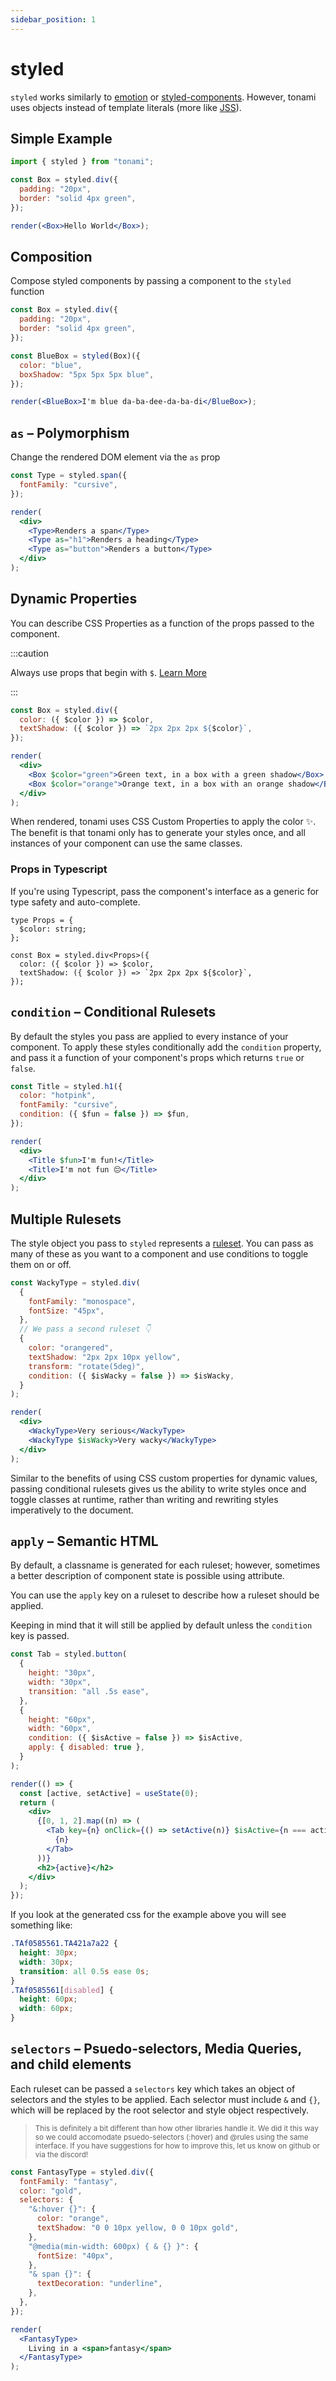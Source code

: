 ```yaml
---
sidebar_position: 1
---
```



# styled

`styled` works similarly to [emotion](https://github.com/emotion-js/emotion) or [styled-components](https://github.com/styled-components/styled-components). However, tonami uses objects instead of template literals (more like [JSS](https://github.com/cssinjs/jss)).

## Simple Example

```jsx
import { styled } from "tonami";
```

```jsx live noInline
const Box = styled.div({
  padding: "20px",
  border: "solid 4px green",
});

render(<Box>Hello World</Box>);
```

## Composition

Compose styled components by passing a component to the `styled` function

```jsx live noInline
const Box = styled.div({
  padding: "20px",
  border: "solid 4px green",
});

const BlueBox = styled(Box)({
  color: "blue",
  boxShadow: "5px 5px 5px blue",
});

render(<BlueBox>I'm blue da-ba-dee-da-ba-di</BlueBox>);
```

## `as` – Polymorphism

Change the rendered DOM element via the `as` prop

```jsx live noInline
const Type = styled.span({
  fontFamily: "cursive",
});

render(
  <div>
    <Type>Renders a span</Type>
    <Type as="h1">Renders a heading</Type>
    <Type as="button">Renders a button</Type>
  </div>
);
```

## Dynamic Properties

You can describe CSS Properties as a function of the props passed to the component.

:::caution

Always use props that begin with `$`. [Learn More](/api/options#transient-props)

:::

```jsx live noInline
const Box = styled.div({
  color: ({ $color }) => $color,
  textShadow: ({ $color }) => `2px 2px 2px ${$color}`,
});

render(
  <div>
    <Box $color="green">Green text, in a box with a green shadow</Box>
    <Box $color="orange">Orange text, in a box with an orange shadow</Box>
  </div>
);
```

When rendered, tonami uses CSS Custom Properties to apply the color ✨. The benefit is that tonami only has to generate your styles once, and all instances of your component can use the same classes.

### Props in Typescript

If you're using Typescript, pass the component's interface as a generic for type safety and auto-complete.

```tsx
type Props = {
  $color: string;
};

const Box = styled.div<Props>({
  color: ({ $color }) => $color,
  textShadow: ({ $color }) => `2px 2px 2px ${$color}`,
});
```

## `condition` – Conditional Rulesets

By default the styles you pass are applied to every instance of your component. To apply these styles conditionally add the `condition` property, and pass it a function of your component's props which returns `true` or `false`.

```jsx live noInline
const Title = styled.h1({
  color: "hotpink",
  fontFamily: "cursive",
  condition: ({ $fun = false }) => $fun,
});

render(
  <div>
    <Title $fun>I'm fun!</Title>
    <Title>I'm not fun 😔</Title>
  </div>
);
```

## Multiple Rulesets

The style object you pass to `styled` represents a [ruleset](https://developer.mozilla.org/en-US/docs/Web/CSS/Syntax#css_rulesets). You can pass as many of these as you want to a component and use conditions to toggle them on or off.

```jsx live noInline
const WackyType = styled.div(
  {
    fontFamily: "monospace",
    fontSize: "45px",
  },
  // We pass a second ruleset 👇
  {
    color: "orangered",
    textShadow: "2px 2px 10px yellow",
    transform: "rotate(5deg)",
    condition: ({ $isWacky = false }) => $isWacky,
  }
);

render(
  <div>
    <WackyType>Very serious</WackyType>
    <WackyType $isWacky>Very wacky</WackyType>
  </div>
);
```

Similar to the benefits of using CSS custom properties for dynamic values, passing conditional rulesets gives us the ability to write styles once and toggle classes at runtime, rather than writing and rewriting styles imperatively to the document.

## `apply` – Semantic HTML

By default, a classname is generated for each ruleset; however, sometimes a better description of component state is possible using attribute.

<TweetWrapper>
  <TwitterTweetEmbed tweetId={"1389225898193293313"} />
</TweetWrapper>

You can use the `apply` key on a ruleset to describe how a ruleset should be applied.

Keeping in mind that it will still be applied by default unless the `condition` key is passed.

```jsx live noInline
const Tab = styled.button(
  {
    height: "30px",
    width: "30px",
    transition: "all .5s ease",
  },
  {
    height: "60px",
    width: "60px",
    condition: ({ $isActive = false }) => $isActive,
    apply: { disabled: true },
  }
);

render(() => {
  const [active, setActive] = useState(0);
  return (
    <div>
      {[0, 1, 2].map((n) => (
        <Tab key={n} onClick={() => setActive(n)} $isActive={n === active}>
          {n}
        </Tab>
      ))}
      <h2>{active}</h2>
    </div>
  );
});
```

If you look at the generated css for the example above you will see something like:

```css
.TAf0585561.TA421a7a22 {
  height: 30px;
  width: 30px;
  transition: all 0.5s ease 0s;
}
.TAf0585561[disabled] {
  height: 60px;
  width: 60px;
}
```

## `selectors` – Psuedo-selectors, Media Queries, and child elements

Each ruleset can be passed a `selectors` key which takes an object of selectors and the styles to be applied. Each selector must include `&` and `{}`, which will be replaced by the root selector and style object respectively.

> <small>
>   This is definitely a bit different than how other libraries handle it. We
>   did it this way so we could accomodate psuedo-selectors (:hover) and @rules
>   using the same interface. If you have suggestions for how to improve this,
>   let us know on github or via the discord!
> </small>

```jsx live noInline
const FantasyType = styled.div({
  fontFamily: "fantasy",
  color: "gold",
  selectors: {
    "&:hover {}": {
      color: "orange",
      textShadow: "0 0 10px yellow, 0 0 10px gold",
    },
    "@media(min-width: 600px) { & {} }": {
      fontSize: "40px",
    },
    "& span {}": {
      textDecoration: "underline",
    },
  },
});

render(
  <FantasyType>
    Living in a <span>fantasy</span>
  </FantasyType>
);
```

